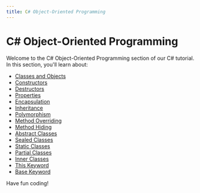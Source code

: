 ```yaml
---
title: C# Object-Oriented Programming
---
```


# C# Object-Oriented Programming

Welcome to the C# Object-Oriented Programming section of our C# tutorial. In this section, you'll learn about:

- [Classes and Objects](./0-c-sharp-classes-objects.mdx)
- [Constructors](./1-c-sharp-constructors.mdx)
- [Destructors](./2-c-sharp-destructors.mdx)
- [Properties](./3-c-sharp-properties.mdx)
- [Encapsulation](./4-c-sharp-encapsulation.mdx)
- [Inheritance](./5-c-sharp-inheritance.mdx)
- [Polymorphism](./6-c-sharp-polymorphism.mdx)
- [Method Overriding](./7-c-sharp-method-overriding.mdx)
- [Method Hiding](./8-c-sharp-method-hiding.mdx)
- [Abstract Classes](./9-c-sharp-abstract-classes.mdx)
- [Sealed Classes](./10-c-sharp-sealed-classes.mdx)
- [Static Classes](./11-c-sharp-static-classes.mdx)
- [Partial Classes](./12-c-sharp-partial-classes.mdx)
- [Inner Classes](./13-c-sharp-inner-classes.mdx)
- [This Keyword](./14-c-sharp-this-keyword.mdx)
- [Base Keyword](./15-c-sharp-base-keyword.mdx)

Have fun coding!